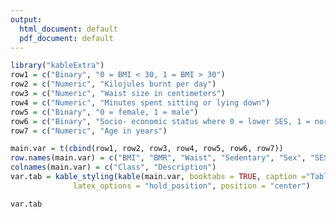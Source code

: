 ---
output:
  html_document: default
  pdf_document: default
---
```{r, echo = F}
library("kableExtra")
row1 = c("Binary", "0 = BMI < 30, 1 = BMI > 30")
row2 = c("Numeric", "Kilojules burnt per day")
row3 = c("Numeric", "Waist size in centimeters")
row4 = c("Numeric", "Minutes spent sitting or lying down")
row5 = c("Binary", "0 = female, 1 = male")
row6 = c("Binary", "Socio- economic status where 0 = lower SES, 1 = normal SES")
row7 = c("Numeric", "Age in years")

main.var = t(cbind(row1, row2, row3, row4, row5, row6, row7))
row.names(main.var) = c("BMI", "BMR", "Waist", "Sedentary", "Sex", "SES", "Age")
colnames(main.var) = c("Class", "Description")
var.tab = kable_styling(kable(main.var, booktabs = TRUE, caption ="Table 0: Description of Variables"),
              latex_options = "hold_position", position = "center")

```

```{r}
var.tab
```


